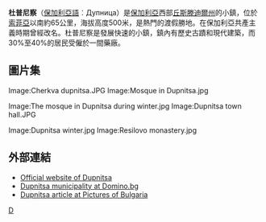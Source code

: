 {{Infobox Settlement <!--more fields are available for this Infobox--See Template:Infobox Settlement-->
|official_name = 杜普尼察
|subdivision_type = 國家
|subdivision_name       = {{BUL}}
|subdivision_type1      = [[保加利亞行政區劃|州]]
|timezone=[[歐洲東部時間|歐洲東部時間]]
|utc_offset=+2
|timezone_DST=[[歐洲東部夏令時間|歐洲東部夏令時間]]
|utc_offset_DST=+3
|map_caption = Location of Dupnitsa|
|pushpin_map            =Bulgaria <!-- the name of a location map as per http://en.wikipedia.org/wiki/Template:Location_map -->
|pushpin_label_position = <!-- the position of the pushpin label: left, right, top, bottom, none -->
|pushpin_map_caption    =杜普尼察的位置
|pushpin_mapsize        =
|leader_title           =鎮長
|postal_code_type       =
|
native_name=Дупница|
image_shield=Dupnitsa-coat-of-arms.svg|
|
|
subdivision_name1=[[丘斯滕迪爾州|丘斯滕迪爾州]]|
population_total=43791|population_footnotes=|
population_as_of=2005年9月13日|
elevation_m=535|
area_code=0701|
latd=42|latm=16|lats=|latNS=N|longd=23|longm=7|longs=|longEW=E|leader_name=Atanas Yanev|
}}

'''杜普尼察'''（[[保加利亞語|保加利亞語]]︰Дупница）是[[保加利亞|保加利亞]]西部[[丘斯滕迪爾州|丘斯滕迪爾州]]的小鎮，位於[[索菲亞|索菲亞]]以南約65公里，海拔高度500米，是熱門的渡假勝地。在保加利亞共產主義時期曾經改名。杜普尼察是發展快速的小鎮，鎮內有歷史古蹟和現代建築，而30%至40%的居民受僱於一間藥廠。

==圖片集==
<gallery>

Image:Cherkva dupnitsa.JPG
Image:Mosque in Dupnitsa.jpg

Image:The mosque in Dupnitsa during winter.jpg
Image:Dupnitsa town hall.JPG

Image:Dupnitsa winter.jpg
Image:Resilovo monastery.jpg
</gallery>

==外部連結==
* [http://www.dupnitsa.bg Official website of Dupnitsa] {{Wayback|url=http://www.dupnitsa.bg/ |date=20210120231430 }}
* [https://web.archive.org/web/20090826074948/http://bulgaria.domino.bg/dupnica/ Dupnitsa municipality at Domino.bg]
* [https://web.archive.org/web/20090820084240/http://www.picturesofbulgaria.com/article/dupnitsa.html Dupnitsa article at Pictures of Bulgaria]

{{保加利亞城市}}

{{Authority control}}
{{Bulgaria-geo-stub}}

[[Category:丘斯滕迪尔州城市|D]]